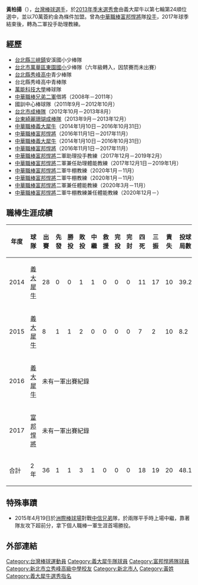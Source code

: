 {{Infobox CPBL player|
|name=黃柏揚|
|image=|
|width=300|
|position=|
|team=富邦悍將|
|number=25|
|bats=右|
|throws=右|
|birthdate={{birth_date_and_age|1989|7|19|mf=y}}|
|birthplace={{TWN}}[[新北市|新北市]]|
|debutdate=5月10日
|debutyear=2014年
|debutteam=義大犀牛
|statyear=2017年球季
|stat1label=勝投—敗投
|stat1value=1－3
|stat2label=中繼－救援
|stat2value=36－129
|stat3label=三振—四壞
|stat3value=1－0
|stat4label=防禦率
|stat4value=3.72
|teams=<nowiki></nowiki> 
*[[義大犀牛|義大犀牛]]（2014年1月10日－2016年10月31日）
*[[富邦悍將|富邦悍將]]（2016年11月1日－2017年11月）
'''教練時期'''
*[[富邦悍將|富邦悍將]]二軍助理投手教練（2017年12月－2019年2月）
*[[富邦悍將|富邦悍將]]二軍兼任助理體能教練（2017年12月1日－2019年1月）
*[[富邦悍將|富邦悍將]]牛棚教練（2019年3月－2019年12月）
*[[富邦悍將|富邦悍將]]二軍牛棚教練（2020年1月－11月）
*[[富邦悍將|富邦悍將]]二軍兼任體能教練（2020年3月－11月）
*[[富邦悍將|富邦悍將]]二軍牛棚教練兼任體能教練（2020年12月－2021年）
}}

'''黃柏揚'''（{{bd|1989年|7月19日|||catIdx=黃}}），[[台灣|台灣]][[棒球|棒球]][[選手|選手]]，於[[中華職棒歷年選秀會#職棒二十五年（2014年）|2013年季末選秀會]]由義大犀牛以第七輪第24順位選中，並以70萬簽約金為條件加盟。曾為[[中華職棒|中華職棒]][[富邦悍將|富邦悍將]]隊[[投手|投手]]，2017年球季結束後，轉為二軍投手助理教練。

== 經歷 ==
*[[新北市|台北縣]][[三峽鎮|三峽鎮]]安溪國小少棒隊
*[[臺北市萬華區東園國民小學|台北市萬華區東園國小]]少棒隊（六年級轉入，因禁賽而未出賽）
*[[新北市立秀峰高級中學|台北縣秀峰高中]]青少棒隊
*台北縣秀峰高中青棒隊
*[[萬能科技大學|萬能科技大學]]棒球隊
*[[中華職棒|中華職棒]][[兄弟二軍|兄弟二軍]]借將（2008年－2011年）
*國訓中心棒球隊（2011年9月－2012年10月）
*[[台北市成棒隊|台北市成棒隊]]（2012年10月－2013年8月）
*[[台東綺麗珊瑚成棒隊|台東綺麗珊瑚成棒隊]]（2013年9月－2013年12月）
*[[中華職棒|中華職棒]][[義大犀牛|義大犀牛]]（2014年1月10日－2016年10月31日）
*[[中華職棒|中華職棒]][[富邦悍將|富邦悍將]]（2016年11月1日－2017年11月）
*[[中華職棒|中華職棒]][[義大犀牛|義大犀牛]]（2014年1月10日－2016年10月31日）
*[[中華職棒|中華職棒]][[富邦悍將|富邦悍將]]（2016年11月1日－2017年11月）
*[[中華職棒|中華職棒]][[富邦悍將|富邦悍將]]二軍助理投手教練（2017年12月－2019年2月）
*[[中華職棒|中華職棒]][[富邦悍將|富邦悍將]]二軍兼任助理體能教練（2017年12月1日－2019年1月）
*[[中華職棒|中華職棒]][[富邦悍將|富邦悍將]]二軍牛棚教練（2020年1月－11月）
*[[中華職棒|中華職棒]][[富邦悍將|富邦悍將]]二軍牛棚教練（2020年1月－11月）
*[[中華職棒|中華職棒]][[富邦悍將|富邦悍將]]二軍兼任體能教練（2020年3月－11月）
*[[中華職棒|中華職棒]][[富邦悍將|富邦悍將]]二軍牛棚教練兼任體能教練（2020年12月－）

==職棒生涯成績==
{|border=1 width="800px"
|- align=middle 
!年度!!球隊!!出賽!!先發!!勝投!!敗投!!中繼!!救援!!完投!!完封!!四死!!三振!!責失!!投球局數!!自責分率!!被上壘率
|- align="center"
|2014||[[義大犀牛|義大犀牛]]||28||0||0||1||1||0||0||0||11||17||10||39.2||2.27||1.08
|- align="center"
|2015||[[義大犀牛|義大犀牛]]||8||1||1||2||0||0||0||0||7||2||10||8.2||10.38||2.65
|- align="center"
|2016||[[義大犀牛|義大犀牛]]||colspan="14" |未有一軍出賽紀錄
|- align=center
|2017||[[富邦悍將|富邦悍將]]||colspan="14" |未有一軍出賽紀錄
|- align=center style="background:#00AEAE;color:white" align=middle 
!合計!!2年||36||1||1||3||1||0||0||0||18||19||20||48.1||3.72||1.37
|}

==特殊事蹟==
*2015年4月19日於[[臺中市洲際棒球場|洲際棒球場]]對戰[[中信兄弟|中信兄弟]]隊，於兩隊平手時上場中繼，靠著隊友攻下超前分，拿下個人職棒一軍生涯首場勝投。
==外部連結==
{{台灣棒球維基館}}
{{中華職棒球員資料|id=R449|name=黃柏揚}}
{{DEFAULTSORT:Haung Po Yang}}
[[Category:台灣棒球運動員|Category:台灣棒球運動員]]
[[Category:義大犀牛隊球員|Category:義大犀牛隊球員]]
[[Category:富邦悍將隊球員|Category:富邦悍將隊球員]]
[[Category:新北市立秀峰高級中學校友|Category:新北市立秀峰高級中學校友]]
[[Category:新北市人|Category:新北市人]]
[[Category:黃姓|Category:黃姓]]
[[Category:義大犀牛選秀指名|Category:義大犀牛選秀指名]]